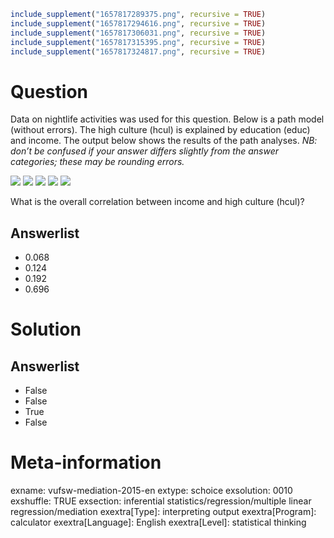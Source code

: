 ```r
include_supplement("1657817289375.png", recursive = TRUE)
include_supplement("1657817294616.png", recursive = TRUE)
include_supplement("1657817306031.png", recursive = TRUE)
include_supplement("1657817315395.png", recursive = TRUE)
include_supplement("1657817324817.png", recursive = TRUE)
```

Question
========
Data on nightlife activities was used for this question. Below is a path model (without errors). The high culture (hcul) is explained by education (educ) and income. The output below shows the results of the path analyses. *NB: don't be confused if your answer differs slightly from the answer categories; these may be rounding errors.*  
  
![](1657817289375.png)
![](1657817294616.png)
![](1657817306031.png)
![](1657817315395.png)
![](1657817324817.png)
  
What is the overall correlation between income and high culture (hcul)?

Answerlist
----------
* 0.068
* 0.124
* 0.192
* 0.696

Solution
========

Answerlist
----------
* False
* False
* True
* False

Meta-information
================
exname: vufsw-mediation-2015-en
extype: schoice
exsolution: 0010
exshuffle: TRUE
exsection: inferential statistics/regression/multiple linear regression/mediation
exextra[Type]: interpreting output
exextra[Program]: calculator
exextra[Language]: English
exextra[Level]: statistical thinking

